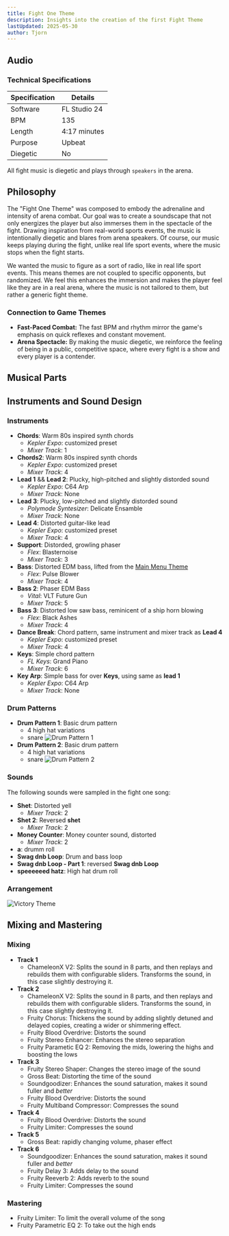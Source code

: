 ```yaml
---
title: Fight One Theme
description: Insights into the creation of the first Fight Theme
lastUpdated: 2025-05-30
author: Tjorn
---
```



## Audio

<AudioPlayer
  src="/music/fight-one-song.mp3"
  title="Fight Song One"
  description="The main arena battle theme, composed to energize and immerse players in the intensity of combat. This track features fast-paced rhythms, 80s-inspired synths, and distorted leads, all mixed to sound as if they're blasting from arena speakers during a fight."
/>

### Technical Specifications

| Specification | Details      |
| ------------- | ------------ |
| Software      | FL Studio 24 |
| BPM           | 135          |
| Length        | 4:17 minutes |
| Purpose       | Upbeat       |
| Diegetic      | No           |

All fight music is diegetic and plays through `speakers` in the arena.

## Philosophy

The "Fight One Theme" was composed to embody the adrenaline and intensity of arena combat. Our goal was to create a soundscape that not only energizes the player but also immerses them in the spectacle of the fight. Drawing inspiration from real-world sports events, the music is intentionally diegetic and blares from arena speakers. Of course, our music keeps playing during the fight, unlike real life sport events, where the music stops when the fight starts.

We wanted the music to figure as a sort of radio, like in real life sport events. This means themes are not coupled to specific opponents, but randomized. We feel this enhances the immersion and makes the player feel like they are in a real arena, where the music is not tailored to them, but rather a generic fight theme.

### Connection to Game Themes

- **Fast-Paced Combat:** The fast BPM and rhythm mirror the game's emphasis on quick reflexes and constant movement.
- **Arena Spectacle:** By making the music diegetic, we reinforce the feeling of being in a public, competitive space, where every fight is a show and every player is a contender.

## Musical Parts

## Instruments and Sound Design

### Instruments

- **Chords**: Warm 80s inspired synth chords
  - _Kepler Expo_: customized preset
  - _Mixer Track_: 1
- **Chords2**: Warm 80s inspired synth chords
  - _Kepler Expo_: customized preset
  - _Mixer Track_: 4
- **Lead 1** && **Lead 2**: Plucky, high-pitched and slightly distorded sound
  - _Kepler Expo_: C64 Arp
  - _Mixer Track_: None
- **Lead 3**: Plucky, low-pitched and slightly distorded sound
  - _Polymode Syntesizer_: Delicate Ensamble
  - _Mixer Track_: None
- **Lead 4**: Distorted guitar-like lead
  - _Kepler Expo_: customized preset
  - _Mixer Track_: 4
- **Support**: Distorded, growling phaser
  - _Flex_: Blasternoise
  - _Mixer Track_: 3
- **Bass**: Distorted EDM bass, lifted from the [Main Menu Theme](/fowl-play/art/music/main-menu)
  - _Flex_: Pulse Blower
  - _Mixer Track_: 4
- **Bass 2**: Phaser EDM Bass
  - _Vital_: VLT Future Gun
  - _Mixer Track_: 5
- **Bass 3**: Distorted low saw bass, reminicent of a ship horn blowing
  - _Flex_: Black Ashes
  - _Mixer Track_: 4
- **Dance Break**: Chord pattern, same instrument and mixer track as **Lead 4**
  - _Kepler Expo_: customized preset
  - _Mixer Track_: 4
- **Keys**: Simple chord pattern
  - _FL Keys_: Grand Piano
  - _Mixer Track_: 6
- **Key Arp**: Simple bass for over **Keys**, using same as **lead 1**
  - _Kepler Expo_: C64 Arp
  - _Mixer Track_: None

### Drum Patterns

- **Drum Pattern 1**: Basic drum pattern
  - 4 high hat variations
  - snare
    ![Drum Pattern 1](../../../../../assets/fowl-play/art/music/fight-one/drum-pattern-1.png)
- **Drum Pattern 2**: Basic drum pattern
  - 4 high hat variations
  - snare
    ![Drum Pattern 2](../../../../../assets/fowl-play/art/music/fight-one/drum-pattern-2.png)

### Sounds

The following sounds were sampled in the fight one song:

- **Shet**: Distorted yell
  - _Mixer Track_: 2
- **Shet 2**: Reversed **shet**
  - _Mixer Track_: 2
- **Money Counter**: Money counter sound, distorted
  - _Mixer Track_: 2
- **a**: drumm roll
- **Swag dnb Loop**: Drum and bass loop
- **Swag dnb Loop - Part 1**: reversed **Swag dnb Loop**
- **speeeeeed hatz**: High hat drum roll

### Arrangement

![Victory Theme](../../../../../assets/fowl-play/art/music/fight-one/arangement.png)

## Mixing and Mastering

### Mixing

- **Track 1**
  - ChameleonX V2: Splits the sound in 8 parts, and then replays and rebuilds them with configurable sliders. Transforms the sound, in this case slightly destroying it.
- **Track 2**
  - ChameleonX V2: Splits the sound in 8 parts, and then replays and rebuilds them with configurable sliders. Transforms the sound, in this case slightly destroying it.
  - Fruity Chorus: Thickens the sound by adding slightly detuned and delayed copies, creating a wider or shimmering effect.
  - Fruity Blood Overdrive: Distorts the sound
  - Fruity Stereo Enhancer: Enhances the stereo separation
  - Fruity Parametic EQ 2: Removing the mids, lowering the highs and boosting the lows
- **Track 3**
  - Fruity Stereo Shaper: Changes the stereo image of the sound
  - Gross Beat: Distorting the time of the sound
  - Soundgoodizer: Enhances the sound saturation, makes it sound fuller and _better_
  - Fruity Blood Overdrive: Distorts the sound
  - Fruity Multiband Compressor: Compresses the sound
- **Track 4**
  - Fruity Blood Overdrive: Distorts the sound
  - Fruity Limiter: Compresses the sound
- **Track 5**
  - Gross Beat: rapidly changing volume, phaser effect
- **Track 6**
  - Soundgoodizer: Enhances the sound saturation, makes it sound fuller and _better_
  - Fruity Delay 3: Adds delay to the sound
  - Fruity Reeverb 2: Adds reverb to the sound
  - Fruity Limiter: Compresses the sound

### Mastering

- Fruity Limiter: To limit the overall volume of the song
- Fruity Parametric EQ 2: To take out the high ends
